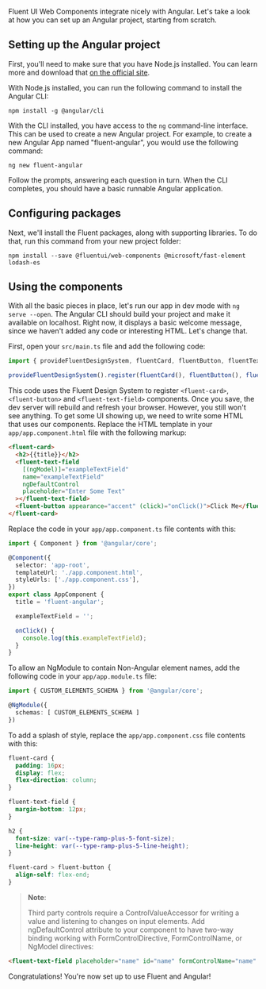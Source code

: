 
<Meta title="Integrations/Angular" />

Fluent UI Web Components integrate nicely with Angular. Let's take a look at how you can set up an Angular project, starting from scratch.

## Setting up the Angular project

First, you'll need to make sure that you have Node.js installed. You can learn more and download that [on the official site](https://nodejs.org/).

With Node.js installed, you can run the following command to install the Angular CLI:

```shell
npm install -g @angular/cli
```

With the CLI installed, you have access to the `ng` command-line interface. This can be used to create a new Angular project. For example, to create a new Angular App named "fluent-angular", you would use the following command:

```shell
ng new fluent-angular
```

Follow the prompts, answering each question in turn. When the CLI completes, you should have a basic runnable Angular application.

## Configuring packages

Next, we'll install the Fluent packages, along with supporting libraries. To do that, run this command from your new project folder:

```shell
npm install --save @fluentui/web-components @microsoft/fast-element lodash-es
```

## Using the components

With all the basic pieces in place, let's run our app in dev mode with `ng serve --open`. The Angular CLI should build your project and make it available on localhost. Right now, it displays a basic welcome message, since we haven't added any code or interesting HTML. Let's change that.

First, open your `src/main.ts` file and add the following code:

```ts
import { provideFluentDesignSystem, fluentCard, fluentButton, fluentTextField } from '@fluentui/web-components';

provideFluentDesignSystem().register(fluentCard(), fluentButton(), fluentTextField());
```

This code uses the Fluent Design System to register `<fluent-card>`, `<fluent-button>` and `<fluent-text-field>` components. Once you save, the dev server will rebuild and refresh your browser. However, you still won't see anything. To get some UI showing up, we need to write some HTML that uses our components. Replace the HTML template in your `app/app.component.html` file with the following markup:

```html
<fluent-card>
  <h2>{{title}}</h2>
  <fluent-text-field
    [(ngModel)]="exampleTextField"
    name="exampleTextField"
    ngDefaultControl
    placeholder="Enter Some Text"
  ></fluent-text-field>
  <fluent-button appearance="accent" (click)="onClick()">Click Me</fluent-button>
</fluent-card>
```

Replace the code in your `app/app.component.ts` file contents with this:

```ts
import { Component } from '@angular/core';

@Component({
  selector: 'app-root',
  templateUrl: './app.component.html',
  styleUrls: ['./app.component.css'],
})
export class AppComponent {
  title = 'fluent-angular';

  exampleTextField = '';

  onClick() {
    console.log(this.exampleTextField);
  }
}
```

To allow an NgModule to contain Non-Angular element names, add the following code in your `app/app.module.ts` file:

```ts
import { CUSTOM_ELEMENTS_SCHEMA } from '@angular/core';

@NgModule({
  schemas: [ CUSTOM_ELEMENTS_SCHEMA ]
})
```

To add a splash of style, replace the `app/app.component.css` file contents with this:

```css
fluent-card {
  padding: 16px;
  display: flex;
  flex-direction: column;
}

fluent-text-field {
  margin-bottom: 12px;
}

h2 {
  font-size: var(--type-ramp-plus-5-font-size);
  line-height: var(--type-ramp-plus-5-line-height);
}

fluent-card > fluent-button {
  align-self: flex-end;
}
```

> **Note**:
>
> Third party controls require a ControlValueAccessor for writing a value and listening to changes on input elements. Add ngDefaultControl attribute to your component to have two-way binding working with FormControlDirective, FormControlName, or NgModel directives:

```html
<fluent-text-field placeholder="name" id="name" formControlName="name" ngDefaultControl></fluent-text-field>
```

Congratulations! You're now set up to use Fluent and Angular!
